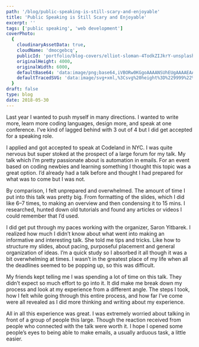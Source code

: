 ```yaml
---
path: '/blog/public-speaking-is-still-scary-and-enjoyable'
title: 'Public Speaking is Still Scary and Enjoyable'
excerpt: ''
tags: ['public speaking', 'web development']
coverPhoto:
  {
    cloudinaryAssetData: true,
    cloudName: 'dmocgebcq',
    publicId: 'portfolio/blog-covers/elliot-sloman-4TodkZIJkrY-unsplash_quaaid.jpg',
    originalHeight: 4000,
    originalWidth: 6000,
    defaultBase64: 'data:image/png;base64,iVBORw0KGgoAAAANSUhEUgAAAAEAAAABCAYAAAAfFcSJAAAADUlEQVR42mMMXG/8HwAEwAI0Bj1bnwAAAABJRU5ErkJggg==',
    defaultTracedSVG: 'data:image/svg+xml,%3Csvg%20height%3D%229999%22%20viewBox%3D%220%200%209999%209999%22%20width%3D%229999%22%20xmlns%3D%22http%3A%2F%2Fwww.w3.org%2F2000%2Fsvg%22%3E%3Cpath%20d%3D%22m0%200h9999v9999h-9999z%22%20fill%3D%22%23f9fafb%22%2F%3E%3C%2Fsvg%3E',
  }
draft: false
type: blog
date: 2018-05-30
---
```


Last year I wanted to push myself in many directions. I wanted to write more, learn more coding languages, design more, and speak at one conference. I’ve kind of lagged behind with 3 out of 4 but I did get accepted for a speaking role.

I applied and got accepted to speak at Codeland in NYC. I was quite nervous but super stoked at the prospect of a large forum for my talk. My talk which I’m pretty passionate about is automation in emails. For an event based on coding newbies and learning something I thought this topic was a great option. I’d already had a talk before and thought I had prepared for what was to come but I was not.

By comparison, I felt unprepared and overwhelmed. The amount of time I put into this talk was pretty big. From formatting of the slides, which I did like 6–7 times, to making an overview and then condensing it to 15 mins. I researched, hunted down old tutorials and found any articles or videos I could remember that I’d used.

I did get put through my paces working with the organizer, Saron Yitbarek. I realized how much I didn’t know about what went into making an informative and interesting talk. She told me tips and tricks. Like how to structure my slides, about pacing, purposeful placement and general organization of ideas. I’m a quick study so I absorbed it all though it was a bit overwhelming at times. I wasn’t in the greatest place of my life when all the deadlines seemed to be popping up, so this was difficult.

My friends kept telling me I was spending a lot of time on this talk. They didn’t expect so much effort to go into it. It did make me break down my process and look at my experience from a different angle. The steps I took, how I felt while going through this entire process, and how far I’ve come were all revealed as I did more thinking and writing about my experience.

All in all this experience was great. I was extremely worried about talking in front of a group of people this large. Though the reaction received from people who connected with the talk were worth it. I hope I opened some people’s eyes to being able to make emails, a usually arduous task, a little easier.
